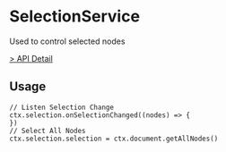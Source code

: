 # SelectionService

Used to control selected nodes

[> API Detail](https://flowgram.aiauto-docs/core/classes/SelectionService.html)

## Usage
```tsx pure
// Listen Selection Change
ctx.selection.onSelectionChanged((nodes) => {
})
// Select All Nodes
ctx.selection.selection = ctx.document.getAllNodes()
```
